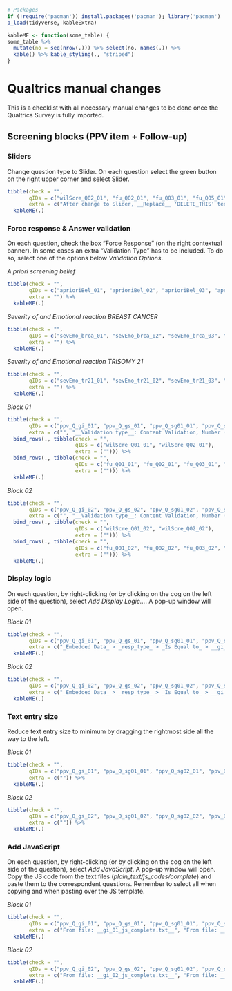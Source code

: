 <!-- render("checklist_manual_changes.Rmd") -->

```r
# Packages
if (!require('pacman')) install.packages('pacman'); library('pacman')
p_load(tidyverse, kableExtra)
```

```r
kableME <- function(some_table) {
some_table %>%  
  mutate(no = seq(nrow(.))) %>% select(no, names(.)) %>% 
  kable() %>% kable_styling(., "striped")
}
```


# Qualtrics manual changes  

This is a checklist with all necessary manual changes to be done once the Qualtrics Survey is fully imported.


## Screening blocks (PPV item + Follow-up)

### Sliders

Change question type to Slider. On each question select the green button on the right upper corner and select Slider.

```r
tibble(check = "", 
       qIDs = c("wilScre_Q02_01", "fu_Q02_01", "fu_Q03_01", "fu_Q05_01", "wilScre_Q02_02", "fu_Q02_02", "fu_Q03_02", "fu_Q05_02"),
       extra = c("After change to Slider, __Replace__ 'DELETE_THIS' text with a space", "After change to Slider, __Replace__ 'DELETE_THIS' text with a space", "After change to Slider, __Select__ Allow Text Entry on 'Other' subitem", "", "After change to Slider, __Replace__'DELETE_THIS' text with a space", "After change to Slider, __Replace__ 'DELETE_THIS' text with a space", "After change to Slider, __Select__ Allow Text Entry on 'Other' subitem", "")) %>% 
  kableME(.)
```

### Force response & Answer validation  

On each question, check the box "Force Response" (on the right contextual banner). In some cases an extra "Validation Type" has to be included. To do so, select one of the options below _Validation Options_.

_A priori screening belief_

```r
tibble(check = "",
       qIDs = c("aprioriBel_01", "aprioriBel_02", "aprioriBel_03", "aprioriBel_04", "aprioriBel_05", "aprioriBel_06"), 
       extra = "") %>%
  kableME(.)
```

_Severity of and Emotional reaction BREAST CANCER_

```r
tibble(check = "",
       qIDs = c("sevEmo_brca_01", "sevEmo_brca_02", "sevEmo_brca_03", "sevEmo_brca_04", "sevEmo_brca_05"), 
       extra = "") %>%
  kableME(.)
```

_Severity of and Emotional reaction TRISOMY 21_

```r
tibble(check = "",
       qIDs = c("sevEmo_tr21_01", "sevEmo_tr21_02", "sevEmo_tr21_03", "sevEmo_tr21_04", "sevEmo_tr21_05"), 
       extra = "") %>%
  kableME(.)
```

_Block 01_

```r
tibble(check = "",
       qIDs = c("ppv_Q_gi_01", "ppv_Q_gs_01", "ppv_Q_sg01_01", "ppv_Q_sg02_01", "ppv_Q_sg03_01", "ppv_Q_sg04_01", "ppv_Q_ss01_01", "ppv_Q_ss02_01"), 
       extra = c("", "__Validation type__: Content Validation, Number (min: 0, max: 100)", "__Validation type__: Content Validation, Number", "__Validation type__: Content Validation, Number", "__Validation type__: Content Validation, Number", "__Validation type__: Content Validation, Number", "__Validation type__: Content Validation, Number", "__Validation type__: Content Validation, Number")) %>% 
  bind_rows(., tibble(check = "",
                      qIDs = c("wilScre_Q01_01", "wilScre_Q02_01"), 
                      extra = (""))) %>% 
  bind_rows(., tibble(check = "",
                      qIDs = c("fu_Q01_01", "fu_Q02_01", "fu_Q03_01", "fu_Q04_01", "fu_Q05_01"), 
                      extra = (""))) %>%
  kableME(.)
```

_Block 02_

```r
tibble(check = "",
       qIDs = c("ppv_Q_gi_02", "ppv_Q_gs_02", "ppv_Q_sg01_02", "ppv_Q_sg02_02", "ppv_Q_sg03_02", "ppv_Q_sg04_02", "ppv_Q_ss01_02", "ppv_Q_ss02_02"), 
       extra = c("", "__Validation type__: Content Validation, Number (min: 0, max: 100)", "__Validation type__: Content Validation, Number", "__Validation type__: Content Validation, Number", "__Validation type__: Content Validation, Number", "__Validation type__: Content Validation, Number", "__Validation type__: Content Validation, Number", "__Validation type__: Content Validation, Number")) %>% 
  bind_rows(., tibble(check = "",
                      qIDs = c("wilScre_Q01_02", "wilScre_Q02_02"), 
                      extra = (""))) %>% 
  bind_rows(., tibble(check = "",
                      qIDs = c("fu_Q01_02", "fu_Q02_02", "fu_Q03_02", "fu_Q04_02", "fu_Q05_02"), 
                      extra = (""))) %>% 
  kableME(.)
```


### Display logic

On each question, by right-clicking (or by clicking on the cog on the left side of the question), select _Add Display Logic..._. A pop-up window will open.

_Block 01_

```r
tibble(check = "",
       qIDs = c("ppv_Q_gi_01", "ppv_Q_gs_01", "ppv_Q_sg01_01", "ppv_Q_sg02_01", "ppv_Q_sg03_01", "ppv_Q_sg04_01", "ppv_Q_ss01_01", "ppv_Q_ss02_01", "fu_Q05_01 (1st slider)", "fu_Q05_01 (2nd slider)"),
       extra = c("_Embedded Data_ > _resp_type_ > _Is Equal to_ > __gi__",  "_Embedded Data_ > _resp_type_ > _Is Equal to_ > __gs__",  "_Embedded Data_ > _resp_type_ > _Is Equal to_ > __sg__", "_Embedded Data_ > _resp_type_ > _Is Equal to_ > __sg__", "_Embedded Data_ > _resp_type_ > _Is Equal to_ > __sg__", "_Embedded Data_ > _resp_type_ > _Is Equal to_ > __sg__", "_Embedded Data_ > _resp_type_ > _Is Equal to_ > __ss__", "_Embedded Data_ > _resp_type_ > _Is Equal to_ > __ss__", "_Question_ > _fu_Q01_01_ > __No__ > _Is Selected_", "_Question_ > _fu_Q01_01_ > __Yes__ > _Is Selected_")) %>% 
  kableME(.)
```

_Block 02_

```r
tibble(check = "",
       qIDs = c("ppv_Q_gi_02", "ppv_Q_gs_02", "ppv_Q_sg01_02", "ppv_Q_sg02_02", "ppv_Q_sg03_02", "ppv_Q_sg04_02", "ppv_Q_ss01_02", "ppv_Q_ss02_02", "fu_Q05_02 (1st slider)", "fu_Q05_02 (2nd slider)"),
       extra = c("_Embedded Data_ > _resp_type_ > _Is Equal to_ > __gi__",  "_Embedded Data_ > _resp_type_ > _Is Equal to_ > __gs__",  "_Embedded Data_ > _resp_type_ > _Is Equal to_ > __sg__", "_Embedded Data_ > _resp_type_ > _Is Equal to_ > __sg__", "_Embedded Data_ > _resp_type_ > _Is Equal to_ > __sg__", "_Embedded Data_ > _resp_type_ > _Is Equal to_ > __sg__", "_Embedded Data_ > _resp_type_ > _Is Equal to_ > __ss__", "_Embedded Data_ > _resp_type_ > _Is Equal to_ > __ss__", "_Question_ > _fu_Q01_02_ > __No__ > _Is Selected_", "_Question_ > _fu_Q01_02_ > __Yes__ > _Is Selected_")) %>% 
  kableME(.)
```

### Text entry size  

Reduce text entry size to minimum by dragging the rightmost side all the way to the left.

_Block 01_

```r
tibble(check = "",
       qIDs = c("ppv_Q_gs_01", "ppv_Q_sg01_01", "ppv_Q_sg02_01", "ppv_Q_sg03_01", "ppv_Q_sg04_01", "ppv_Q_ss01_01", "ppv_Q_ss02_01" ),
       extra = c("")) %>% 
  kableME(.)
```

_Block 02_

```r
tibble(check = "",
       qIDs = c("ppv_Q_gs_02", "ppv_Q_sg01_02", "ppv_Q_sg02_02", "ppv_Q_sg03_02", "ppv_Q_sg04_02", "ppv_Q_ss01_02", "ppv_Q_ss02_02" ),
       extra = c("")) %>% 
  kableME(.)
```

### Add JavaScript

On each question, by right-clicking (or by clicking on the cog on the left side of the question), select _Add JavaScript_. A pop-up window will open. Copy the JS code from the text files (_plain_text/js_codes/complete_) and paste them to the correspondent questions. Remember to select all when copying and when pasting over the JS template.

_Block 01_

```r
tibble(check = "",
       qIDs = c("ppv_Q_gi_01", "ppv_Q_gs_01", "ppv_Q_sg01_01", "ppv_Q_ss01_01"),
       extra = c("From file: __gi_01_js_complete.txt__", "From file: __gs_01_js_complete.txt__", "From file: __sg_01_js_complete.txt__", "From file: __ss_01_js_complete.txt__")) %>% 
  kableME(.)
```

_Block 02_

```r
tibble(check = "",
       qIDs = c("ppv_Q_gi_02", "ppv_Q_gs_02", "ppv_Q_sg01_02", "ppv_Q_ss01_02"),
       extra = c("From file: __gi_02_js_complete.txt__", "From file: __gs_02_js_complete.txt__", "From file: __sg_02_js_complete.txt__", "From file: __ss_02_js_complete.txt__")) %>% 
  kableME(.)
```
